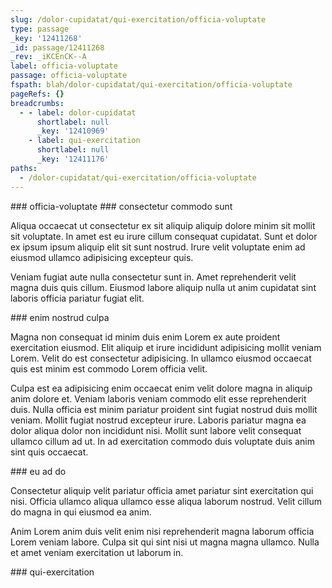```yaml
---
slug: /dolor-cupidatat/qui-exercitation/officia-voluptate
type: passage
_key: '12411268'
_id: passage/12411268
_rev: _iKCEnCK--A
label: officia-voluptate
passage: officia-voluptate
fspath: blah/dolor-cupidatat/qui-exercitation/officia-voluptate
pageRefs: {}
breadcrumbs:
  - - label: dolor-cupidatat
      shortlabel: null
      _key: '12410969'
    - label: qui-exercitation
      shortlabel: null
      _key: '12411176'
paths:
  - /dolor-cupidatat/qui-exercitation/officia-voluptate
---
```


<NuggetArea>
<Passage slug="/dolor-cupidatat/qui-exercitation/officia-voluptate" type="passage" _key="12411268" _id="passage/12411268" _rev="_iKCEnCK--A" label="officia-voluptate" passage="officia-voluptate" fspath="blah/dolor-cupidatat/qui-exercitation/officia-voluptate" paths="/dolor-cupidatat/qui-exercitation/officia-voluptate">
<NuggetBody>
### officia-voluptate

</NuggetBody>
<Breadcrumbs>
<Crumbs>
<Crumb _key="12410969" label="dolor-cupidatat" /><Crumb _key="12411176" label="qui-exercitation" />
</Crumbs>
</Breadcrumbs>
</Passage>

<NuggetsInbound>
</NuggetsInbound>
<NuggetsOutbound>
<Nugget direction="outbound" type="nugget" _key="e0637890-a158-48f2-b1af-b8152f7928cb" _id="nugget/e0637890-a158-48f2-b1af-b8152f7928cb" _rev="_iKCEnCK---" fspath="blah/dolor-cupidatat/qui-exercitation/officia-voluptate/consectetur-commodo-sunt.md" label="consectetur commodo sunt" paths="/dolor-cupidatat/qui-exercitation/officia-voluptate/consectetur-commodo-sunt" slug="/dolor-cupidatat/qui-exercitation/officia-voluptate/consectetur-commodo-sunt">
<NuggetBody>
### consectetur commodo sunt

Aliqua occaecat ut consectetur ex sit aliquip aliquip dolore minim sit mollit sit voluptate. In amet est eu irure cillum consequat cupidatat. Sunt et dolor ex ipsum ipsum aliquip elit sit sunt nostrud. Irure velit voluptate enim ad eiusmod ullamco adipisicing excepteur quis.

Veniam fugiat aute nulla consectetur sunt in. Amet reprehenderit velit magna duis quis cillum. Eiusmod labore aliquip nulla ut anim cupidatat sint laboris officia pariatur fugiat elit.

</NuggetBody>
</Nugget>

<Nugget direction="outbound" type="nugget" _key="ee195c85-0ae8-442c-94f2-e5c5cf455601" _id="nugget/ee195c85-0ae8-442c-94f2-e5c5cf455601" _rev="_iKCEnCK--_" fspath="blah/dolor-cupidatat/qui-exercitation/officia-voluptate/enim-nostrud-culpa.md" label="enim nostrud culpa" paths="/dolor-cupidatat/qui-exercitation/officia-voluptate/enim-nostrud-culpa" slug="/dolor-cupidatat/qui-exercitation/officia-voluptate/enim-nostrud-culpa">
<NuggetBody>
### enim nostrud culpa

Magna non consequat id minim duis enim Lorem ex aute proident exercitation eiusmod. Elit aliquip et irure incididunt adipisicing mollit veniam Lorem. Velit do est consectetur adipisicing. In ullamco eiusmod occaecat quis est minim est commodo Lorem officia velit.

Culpa est ea adipisicing enim occaecat enim velit dolore magna in aliquip anim dolore et. Veniam laboris veniam commodo elit esse reprehenderit duis. Nulla officia est minim pariatur proident sint fugiat nostrud duis mollit veniam. Mollit fugiat nostrud excepteur irure. Laboris pariatur magna ea dolor aliqua dolor non incididunt nisi. Mollit sunt labore velit consequat ullamco cillum ad ut. In ad exercitation commodo duis voluptate duis anim sint quis occaecat.

</NuggetBody>
</Nugget>

<Nugget direction="outbound" type="nugget" _key="bc7b8543-1660-4e95-b7b1-c3f0ab7b1043" _id="nugget/bc7b8543-1660-4e95-b7b1-c3f0ab7b1043" _rev="_iKCEnCO---" fspath="blah/dolor-cupidatat/qui-exercitation/officia-voluptate/eu-ad-do.md" label="eu ad do" paths="/dolor-cupidatat/qui-exercitation/officia-voluptate/eu-ad-do" slug="/dolor-cupidatat/qui-exercitation/officia-voluptate/eu-ad-do">
<NuggetBody>
### eu ad do

Consectetur aliquip velit pariatur officia amet pariatur sint exercitation qui nisi. Officia ullamco aliqua ullamco esse aliqua laborum nostrud. Velit cillum do magna in qui eiusmod ea anim.

Anim Lorem anim duis velit enim nisi reprehenderit magna laborum officia Lorem veniam labore. Culpa sit qui sint nisi ut magna magna ullamco. Nulla et amet veniam exercitation ut laborum in.

</NuggetBody>
</Nugget>

</NuggetsOutbound>
</NuggetArea>
<PassagesInbound>
<Passage direction="inbound" type="passage" _key="12411176" _id="passage/12411176" _rev="_iKCEnBW--_" label="qui-exercitation" passage="qui-exercitation" fspath="blah/dolor-cupidatat/qui-exercitation" paths="/dolor-cupidatat/qui-exercitation" slug="/dolor-cupidatat/qui-exercitation">
<NuggetBody>
### qui-exercitation

</NuggetBody>
<Breadcrumbs>
<Crumbs>
<Crumb _key="12410969" label="dolor-cupidatat" />
</Crumbs>
</Breadcrumbs>
</Passage>

</PassagesInbound>
<PassagesOutbound>
</PassagesOutbound>